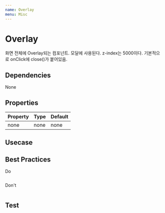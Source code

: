 ```yaml
---
name: Overlay
menu: Misc
---
```



# Overlay

화면 전체에 Overlay되는 컴포넌트. 모달에 사용된다. z-index는 5000이다. 기본적으로 onClick에 close()가 붙어있음.

## Dependencies
<App>
<Flex>
<Chip bg="blue.deep" color="#FFF">None</Chip>
</Flex>
</App>

## Properties

|Property|Type|Default|
|-|-|-|
| none | none | none |



## Usecase

<Playground>
  <App>
    <Overlay />
  </App>
</Playground>

## Best Practices

<App>
  <Chip bg="#00AA00" color="#FFF" width="100px">Do</Chip>
</App>

```javascript

```

<App>
  <Chip bg="#AA0000" color="#FFF" width="100px">Don't</Chip>
</App>

```javascript

```

## Test